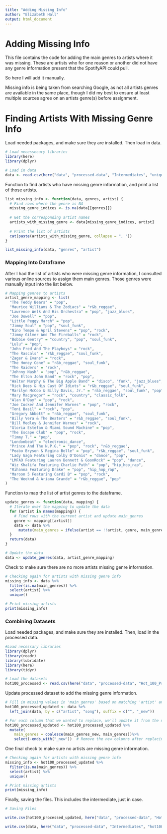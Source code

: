 ```yaml
---
title: "Adding Missing Info"
author: "Elizabeth Hall"
output: html_document
---
```


# Adding Missing Info

This file contains the code for adding the main genres to artists where it was missing. These are artists who for one reason or another did not have any genre information present that the SpotifyAPI could pull.

So here I will add it manually. 

Missing info is being taken from searching Google, as not all artists genres are available in the same place, though I did my best to ensure at least multiple sources agree on an artists genre(s) before assignment. 

# Finding Artists With Missing Genre Info

Load needed packages, and make sure they are installed. Then load in data.

```r
# Load necessecary libraries
library(here)
library(dplyr)

# Load in data
data <- read.csv(here("data", "processed-data", "Intermediates", "unique_songs_mapped.csv"))
```

Function to find artists who have missing genre information, and print a list of those artists. 

```r
list_missing_info <- function(data, genres, artist) {
  # Find rows where the genre is NA
  missing_genre_indices <- is.na(data[[genres]])
  
  # Get the corresponding artist names
  artists_with_missing_genre <- data[missing_genre_indices, artist]
  
  # Print the list of artists
  cat(paste(artists_with_missing_genre, collapse = ", "))
}

list_missing_info(data, "genres", "artist")
```

### Mapping Into Dataframe

After I had the list of artists who were missing genre information, I consulted various online sources to assign them main genres. Those genres were manually input into the list below. 

```r
# Mapping genres to artists
artist_genre_mapping <- list(
  "The Teddy Bears" = "pop",
  "Maurice Williams & The Zodiacs" = "r&b_reggae",
  "Lawrence Welk And His Orchestra" = "pop", "jazz_blues",
  "Joe Dowell" = "pop",
  "Little Peggy March" = "pop",
  "Jimmy Soul" = "pop", "soul_funk",
  "Nino Tempo & April Stevens" = "pop", "rock",
  "Jimmy Gilmer And The Fireballs" = "rock",
  "Bobbie Gentry" = "country", "pop", "soul_funk",
  "Lulu" = "pop",
  "John Fred And The Playboys" = "rock",
  "The Rascals" = "r&b_reggae", "soul_funk",
  "Zager & Evans" = "rock",
  "The Honey Cone" = "r&b_reggae", "soul_funk",
  "The Raiders" = "rock",
  "Johnny Nash" = "pop", "r&b_reggae",
  "The Elton John Band" = "rock", "pop",
  "Walter Murphy & The Big Apple Band" = "disco", "funk", "jazz_blues",
  "Rick Dees & His Cast Of Idiots" = "r&b_reggae", "soul_funk",
  "Marilyn McCoo & Billy Davis, Jr." = "r&b_reggae", "soul_funk", "pop",
  "Mary Macgregor" = "rock", "country", "classic_folk",
  "Alan O'Day" = "pop", "rock",
  "Joe Cocker And Jennifer Warnes" = "pop", "rock",
  "Toni Basil" = "rock", "pop",
  "Gregory Abbott" = "r&b_reggae", "soul_funk",
  "Billy Vera & The Beaters" = "r&b_reggae", "soul_funk",
  "Bill Medley & Jennifer Warnes" = "rock",
  "Gloria Estefan & Miami Sound Machine" = "pop",
  "The Escape Club" = "pop", "rock",
  "Timmy T." = "pop",
  "Londonbeat" = "electronic_dance",
  "Prince And The N.P.G." = "pop", "rock", "r&b_reggae",
  "Peabo Bryson & Regina Belle" = "pop", "r&b_reggae", "soul_funk",
  "Lady Gaga Featuring Colby O'Donis" = "dance", "pop",
  "LMFAO Featuring Lauren Bennett & GoonRock" = "pop", "dance",
  "Wiz Khalifa Featuring Charlie Puth" = "pop", "hip_hop_rap",
  "Rihanna Featuring Drake" = "pop", "hip_hop_rap",
  "Maroon 5 Featuring Cardi B" = "pop", "rock",
  "The Weeknd & Ariana Grande" = "r&b_reggae", "pop"
)
```

Function to map the list of artist genres to the dataframe.

```r
update_genres <- function(data, mapping) {
  # Iterate over the mapping to update the data
  for (artist in names(mapping)) {
    # Find rows with the current artist and update main_genres
    genre <- mapping[[artist]]
    data <- data %>%
      mutate(main_genres = ifelse(artist == !!artist, genre, main_genres))
  }
  return(data)
}

# Update the data
data <- update_genres(data, artist_genre_mapping)
```

Check to make sure there are no more artists missing genre information.

```r
# Checking again for artists with missing genre info
missing_info <- data %>%
  filter(is.na(main_genres)) %>%
  select(artist) %>%
  unique()

# Print missing artists
print(missing_info)
```

### Combining Datasets

Load needed packages, and make sure they are installed. Then, load in the processed data.

```r
#Load necessary libraries
library(dplyr)
library(readr) 
library(lubridate)
library(here)
library(tidyr)

# Load the datasets
hot100_processed <- read.csv(here("data", "processed-data", "Hot_100_Processed.csv")) 
```

Update processed dataset to add the missing genre information.

```r
# Fill in missing values in 'main_genres' based on matching 'artist' and 'song'
hot100_processed_updated <- data %>%
  left_join(data, by = c("artist", "song"), suffix = c("", "_new"))

# For each column that we wanted to replace, we'll update it from the new columns
hot100_processed_updated <- hot100_processed_updated %>%
  mutate(
    main_genres = coalesce(main_genres_new, main_genres))%>%
    select(-ends_with("_new"))  # Remove the new columns after replacing the original ones
```

One final check to make sure no artists are missing genre information.

```r
# Checking again for artists with missing genre info
missing_info <- hot100_processed_updated %>%
  filter(is.na(main_genres)) %>%
  select(artist) %>%
  unique()

# Print missing artists
print(missing_info)
```

Finally, saving the files. 
This includes the intermediate, just in case.

```r
# Saving Files

write.csv(hot100_processed_updated, here("data", "processed-data", "Hot_100_Processed.csv"), row.names = FALSE)

write.csv(data, here("data", "processed-data", "Intermediates", "hot100_unique_with_missing_info.csv"), row.names = FALSE)
```



